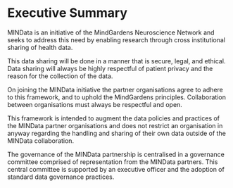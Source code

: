 # Executive Summary

MINData is an initiative of the MindGardens Neuroscience Network and seeks to address this need by enabling research through cross institutional sharing of health data.

This data sharing will be done in a manner that is secure, legal, and ethical. Data sharing will always be highly respectful of patient privacy and the reason for the collection of the data.

On joining the MINData initiative the partner organisations agree to adhere to this framework, and to uphold the MindGardens principles. Collaboration between organisations must always be respectful and open.

This framework is intended to augment the data policies and practices of the MINData partner organisations and does not restrict an organisation in anyway regarding the handling and sharing of their own data outside of the MINData collaboration.

The governance of the MINData partnership is centralised in a governance committee comprised of representation from the MINData partners. This central committee is supported by an executive officer and the adoption of standard data governance practices.
